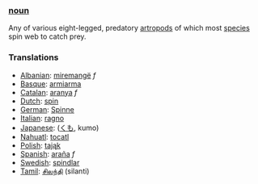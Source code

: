 ===[[noun]]===
Any of various eight-legged, predatory [[artropod]]s of which most [[species]] spin web to catch prey.
===Translations===
*[[Albanian]]: [[miremangë]] ''f''
*[[Basque]]: [[armiarma]]
*[[Catalan]]: [[aranya]] ''f''
*[[Dutch]]: [[spin]]
*[[German]]: [[Spinne]]
*[[Italian]]: [[ragno]]
*[[Japanese]]: [[]] ([[くも]], kumo)
*[[Nahuatl]]: [[tocatl]]
*[[Polish]]: [[tająk]]
*[[Spanish]]: [[araña]] ''f''
*[[Swedish]]: [[spindlar]]
*[[Tamil]]: [[சிலந்தி]] (silanti)